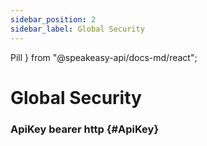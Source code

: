 ```yaml
---
sidebar_position: 2
sidebar_label: Global Security
---
```


Pill
} from "@speakeasy-api/docs-md/react";


# Global Security

### ApiKey <Pill variant="info">bearer</Pill> <Pill variant="info">http</Pill> \{#ApiKey\}